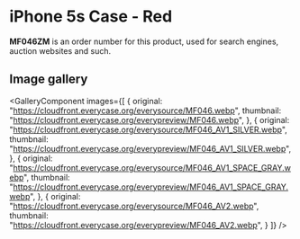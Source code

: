 
# iPhone 5s Case - Red

<Callout type='info' emoji='👉🏻'>**MF046ZM** is an order number for this product, used for search engines, auction websites and such.</Callout>

## Image gallery

<GalleryComponent
    images={[
      {
        original: "https://cloudfront.everycase.org/everysource/MF046.webp",
        thumbnail: "https://cloudfront.everycase.org/everypreview/MF046.webp",
      },
      {
        original: "https://cloudfront.everycase.org/everysource/MF046_AV1_SILVER.webp",
        thumbnail: "https://cloudfront.everycase.org/everypreview/MF046_AV1_SILVER.webp",
      },
      {
        original: "https://cloudfront.everycase.org/everysource/MF046_AV1_SPACE_GRAY.webp",
        thumbnail: "https://cloudfront.everycase.org/everypreview/MF046_AV1_SPACE_GRAY.webp",
      },
      {
        original: "https://cloudfront.everycase.org/everysource/MF046_AV2.webp",
        thumbnail: "https://cloudfront.everycase.org/everypreview/MF046_AV2.webp",
      }
    ]}
  />
